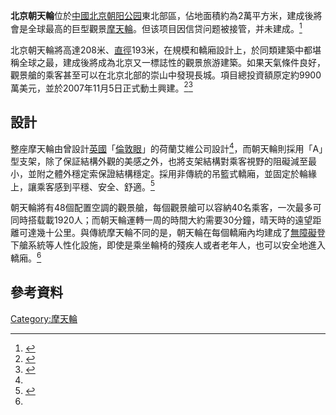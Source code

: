 {{更新|time=2019-02-07T13:30:23+00:00}}
{{BJ Future infrastructure}}
{{Infobox Skyscraper
|latd  = 39| latm = 56| lats = 58| latNS = N
|longd = 116| longm = 28| longs = 47| longEW = E
|building_name  = 北京朝天輪
|image          =
|caption        =
|year_highest   =
|year_end       =
|plural         =
|location       = [[中國|中國]][[北京|北京]]
|status         = 擱置
|groundbreaking = 2007年11月5日 
|constructed    =
|completion     =
|opening        =
|demolished     =
|destroyed      =
|use            = 觀景摩天輪
|antenna_spire  =
|roof           = 208米
|top_floor      =
|floor_count    =
|elevator_count =
|cost           = 總投資2億6000萬美元<ref name=af268460/>
|floor_area     = 33,700平方米
|architect      = [[荷蘭|荷蘭]][[艾維公司|艾維公司]]
|engineer       =
|contractor     = 上海建工(集團)總公司
|developer      = 北京朝天輪旅遊觀光有限責任公司和北京朝陽公園開發經營公司
|owner          =
}}
'''北京朝天輪'''位於[[中國|中國]][[北京|北京]][[朝阳公园_(北京)|朝阳公园]]東北部區，佔地面積約為2萬平方米，建成後將會是全球最高的巨型觀景[[摩天輪|摩天輪]]。但该项目因信贷问题被接管，并未建成。<ref name=af268460>{{Cite web |url=http://www.afinance.cn/new/gncj/201005/268460.html |title=原本要成为摩天轮之冠 北京朝天轮项目被接管 因投资者违反贷款协议 |date=2010-05-04 |access-date=2013-04-03 |archive-url=https://web.archive.org/web/20140621122041/http://www.afinance.cn/new/gncj/201005/268460.html |archive-date=2014-06-21 |dead-url=yes }}</ref>

北京朝天輪將高達208米、[[直徑|直徑]]193米，在規模和轎廂設計上，於同類建築中都堪稱全球之最，建成後將成為北京又一標誌性的觀景旅游建築。如果天氣條件良好，觀景艙的乘客甚至可以在北京北部的崇山中發現長城。項目總投資額原定約9900萬美元，並於2007年11月5日正式動土興建。<ref name="unn1">{{Cite web |url=http://unn.people.com.cn/BIG5/14748/6491032.html |title=全球最高摩天輪──北京朝天輪正式破土動工 |accessdate=2008-04-17 |archive-date=2009-09-30 |archive-url=https://web.archive.org/web/20090930145357/http://unn.people.com.cn/BIG5/14748/6491032.html |dead-url=no }}</ref><ref name="333cn">{{Cite web |url=http://www.333cn.com/architecture/jdsx/82294.html |title=世界第一摩天轮 |access-date=2008-04-17 |archive-url=https://web.archive.org/web/20090923224822/http://www.333cn.com/architecture/jdsx/82294.html |archive-date=2009-09-23 |dead-url=yes }}</ref>

==設計==

整座摩天輪由曾設計[[英國|英國]]「[[倫敦眼|倫敦眼]]」的荷蘭艾維公司設計<ref name="333cn"/>，而朝天輪則採用「A」型支架，除了保証結構外觀的美感之外，也將支架結構對乘客視野的阻礙減至最小，並附之體外穩定索保證結構穩定。採用非傳統的吊籃式轎廂，並固定於輪緣上，讓乘客感到平穩、安全、舒適。<ref>{{Cite web |url=http://www.shanghai.gov.cn/shanghai/node2314/node2315/node4411/userobject21ai241037.html |title=「北京眼」朝天輪破土動工 上海建工集團承包施工全球最高摩天輪 |accessdate=2008-04-17 |archive-date=2016-03-04 |archive-url=https://web.archive.org/web/20160304131749/http://www.shanghai.gov.cn/shanghai/node2314/node2315/node4411/userobject21ai241037.html |dead-url=no }}</ref>

朝天輪將有48個配置空調的觀景艙，每個觀景艙可以容納40名乘客，一次最多可同時搭载載1920人；而朝天輪運轉一周的時間大約需要30分鐘，晴天時的遠望距離可達幾十公里。與傳統摩天輪不同的是，朝天輪在每個轎廂內均建成了[[無障礙|無障礙]]登下艙系統等人性化設施，即使是乘坐輪椅的殘疾人或者老年人，也可以安全地進入轎廂。<ref name="unn1"/>

==參考資料==
{{Reflist}}

[[Category:摩天輪|Category:摩天輪]]